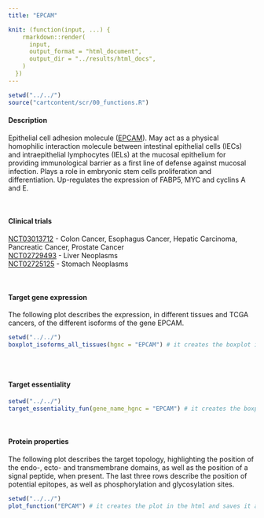 ```yaml
---
title: "EPCAM"

knit: (function(input, ...) {
    rmarkdown::render(
      input,
      output_format = "html_document",
      output_dir = "../results/html_docs",
    )
  })
---
```

<style>
  .scrollingplot{
      overflow-x:scroll;
      white-space: nowrap;
  }

  .scrollingplot img{
     max-width: 40cm;
  }

</style>

```r
setwd("../../")
source("cartcontent/scr/00_functions.R")
```


<h4>Description</h4>
Epithelial cell adhesion molecule ([EPCAM](https://www.uniprot.org/uniprot/P16422)). May act as a physical homophilic interaction molecule between intestinal epithelial cells (IECs) and intraepithelial lymphocytes (IELs) at the mucosal epithelium for providing immunological barrier as a first line of defense against mucosal infection. Plays a role in embryonic stem cells proliferation and differentiation. Up-regulates the expression of FABP5, MYC and cyclins A and E.

<br> 

<h4>Clinical trials</h4> 
[NCT03013712](https://clinicaltrials.gov/ct2/show/NCT03013712) - Colon Cancer, Esophagus Cancer, Hepatic Carcinoma, Pancreatic Cancer, Prostate Cancer <br> 
[NCT02729493](https://clinicaltrials.gov/ct2/show/NCT02729493)	- Liver Neoplasms <br>
[NCT02725125](https://clinicaltrials.gov/ct2/show/NCT02725125)	- Stomach Neoplasms <br>

<br>

<h4>Target gene expression</h4>
The following plot describes the expression, in different tissues and TCGA cancers, of the different isoforms of the gene EPCAM.
<div class="scrollingplot">
```r
setwd("../../")
boxplot_isoforms_all_tissues(hgnc = "EPCAM") # it creates the boxplot in the html and saves it as .pdf in the plot/isoform_expression folder
```
</div>
<br>

<h4>Target essentiality</h4>
```r
setwd("../../")
target_essentiality_fun(gene_name_hgnc = "EPCAM") # it creates the boxplot in the html and saves it as .pdf in the plot/target_essentiality folder
```

<br>

<h4>Protein properties</h4>
The following plot describes the target topology, highlighting the position of the endo-, ecto- and transmembrane domains, as well as the position of a signal peptide, when present. 
The last three rows describe the position of potential epitopes, as well as phosphorylation and glycosylation sites. 
```r
setwd("../../")
plot_function("EPCAM") # it creates the plot in the html and saves it as .pdf in the plot/protein_properties folder
```